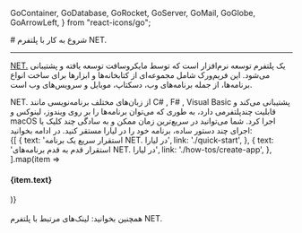 
  GoContainer,
  GoDatabase,
  GoRocket,
  GoServer,
  GoMail,
  GoGlobe,
  GoArrowLeft,
} from "react-icons/go";

<Layout>
# شروع به کار با پلتفرم NET.
<hr className="mb-2" />

<a href="https://dotnet.microsoft.com/en-us/" className="blue-link">NET.</a> یک پلتفرم توسعه نرم‌افزار است که توسط مایکروسافت توسعه یافته و پشتیبانی می‌شود. این فریم‌ورک شامل مجموعه‌ای از کتابخانه‌ها و ابزارها برای ساخت انواع برنامه‌ها، از جمله برنامه‌های وب، دسکتاپ، موبایل و سرویس‌های وب است.
<div className="h-2" />
NET. از زبان‌های مختلف برنامه‌نویسی مانند C# , F# , Visual Basic پشتیبانی می‌کند و قابلیت چندپلتفرمی دارد، به طوری که می‌توان برنامه‌ها را بر روی ویندوز، لینوکس و macOS اجرا کرد.
شما می‌توانید در سریع‌ترین زمان ممکن و به سادگی چند کلیک یا اجرای چند دستور ساده، برنامه خود را در لیارا مستقر کنید. در ادامه بخوانید:

<br />

<div className="grid grid-cols-2 gap-4">
            {[
    {
      text: 'استقرار سریع یک برنامه NET. در لیارا',
      link: './quick-start',
    },
    {
      text: 'استقرار قدم به قدم برنامه‌های NET. در لیارا',
      link: './how-tos/create-app',
    },
  ].map(item =>
              <Link href={item.link}>
                <Card className="flex cursor-pointer w-full items-center justify-between">
                  <div className="flex items-center gap-3">
                    <h4>
                      {item.text}
                    </h4>
                  </div>
                  <GoArrowLeft className="ml-1" />
                </Card>
              </Link>
            )}
          </div>

<br />

<Alert variant="success">
همچنین بخوانید:
<Link href='./related-links' className="blue-link">
 لینک‌های مرتبط با پلتفرم NET.
</Link>
</Alert>
<br />

</Layout>